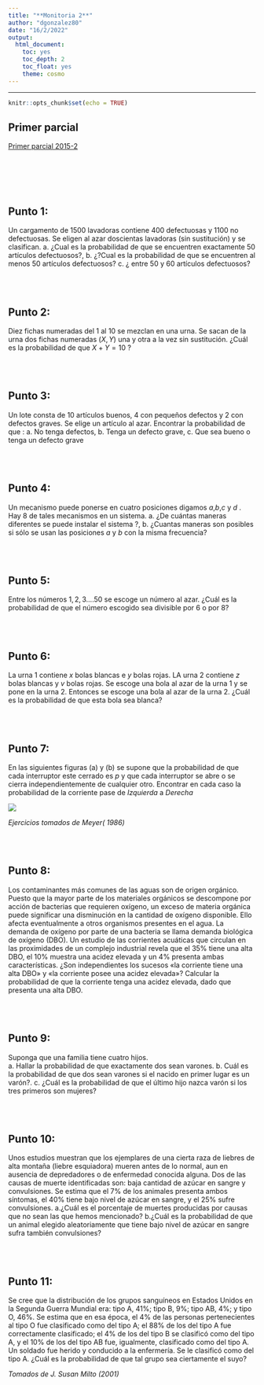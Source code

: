 ```yaml
---
title: "**Monitoria 2**"
author: "dgonzalez80"
date: "16/2/2022"
output:
  html_document:
    toc: yes
    toc_depth: 2
    toc_float: yes
    theme: cosmo
---
```

---

```r
knitr::opts_chunk$set(echo = TRUE)
```



## **Primer parcial**

[Primer parcial 2015-2](https://github.com/dgonzalez80/pye20221.io/blob/main/pdf/PARCIAL1.pdf)

<br/><br/><br/><br/>

## **Punto 1**:

Un cargamento de 1500 lavadoras contiene 400 defectuosas y 1100 no defectuosas. Se eligen al azar doscientas lavadoras (sin sustitución) y se clasifican. 
a. ¿Cual es la probabilidad de que se encuentren exactamente 50 artículos defectuosos?, 
b. ¿?Cual es la probabilidad de que se encuentren al menos 50 artículos defectuosos? 
c. ¿ entre 50 y 60 artículos defectuosos?

<br/><br/>

## **Punto 2**:

Diez fichas numeradas del 1 al 10 se mezclan en una urna. Se sacan de la urna dos fichas numeradas $(X,Y)$ una y otra a la vez sin sustitución. ¿Cuál es la probabilidad de que $X+Y=10$ ?

<br/><br/>

## **Punto 3**:

Un lote consta de 10 artículos buenos, 4 con pequeños defectos y 2 con defectos graves. Se elige un artículo al azar. Encontrar la probabilidad de que : 
a. No tenga defectos, 
b. Tenga un defecto grave, 
c. Que sea bueno o tenga un defecto grave
	
<br/><br/>

## **Punto 4**:

Un mecanismo puede ponerse en cuatro posiciones digamos $a$,$b$,$c$ y $d$ . Hay 8 de tales mecanismos en un sistema. 
a. ¿De cuántas maneras diferentes se puede instalar el sistema ?, 
b. ¿Cuantas maneras son posibles si sólo se usan las posiciones $a$ y $b$ con la misma frecuencia?

<br/><br/>

## **Punto 5**:

Entre los números $1,2,3 .... 50$ se escoge un número al azar. ¿Cuál es la probabilidad de que el número escogido sea divisible por $6$ o por $8$?
	
<br/><br/>

## **Punto 6**:

La urna 1 contiene $x$ bolas blancas e $y$ bolas rojas. LA urna 2 contiene $z$ bolas blancas y $v$ bolas rojas. Se escoge una bola al azar de la urna 1 y se pone en la urna 2. Entonces se escoge una bola al azar de la urna 2. ¿Cuál es la  probabilidad de que esta bola sea blanca?
	
<br/><br/>

## **Punto 7**:

En las siguientes figuras (a) y (b) se supone que la probabilidad de que cada interruptor  este cerrado es $p$  y que cada  interruptor se abre o se cierra independientemente de cualquier otro. Encontrar en cada caso la probabilidad de la corriente pase de *Izquierda* a *Derecha*
	

![](img/circuitos2.png)

*Ejercicios tomados de Meyer( 1986)	*

<br/><br/>

## **Punto 8**:

Los contaminantes más comunes de las aguas son de origen orgánico. Puesto que la mayor parte de los materiales orgánicos se descompone por acción de bacterias que requieren oxígeno, un exceso de materia orgánica puede significar una disminución en la cantidad de oxígeno disponible. Ello afecta eventualmente a otros organismos presentes en el agua. La demanda de oxígeno por parte de una bacteria se llama demanda biológica de oxígeno (DBO). Un estudio de las corrientes acuáticas que circulan en las proximidades de un complejo industrial revela que el 35% tiene una alta DBO, el 10% 	muestra una acidez elevada y un 4% presenta ambas características. ¿Son independientes los sucesos «la corriente tiene una alta DBO» y «la corriente posee una acidez elevada»? Calcular la probabilidad de que la corriente tenga una acidez elevada, dado que presenta una alta DBO.
	
<br/><br/>

## **Punto 9**:

Suponga que una familia tiene cuatro hijos.  
a. Hallar la probabilidad de que exactamente dos sean varones. 
b. Cuál es la probabilidad de que dos sean varones si el nacido en primer lugar es un varón?. 
c. ¿Cuál es la probabilidad de que el último hijo nazca varón si los tres primeros son mujeres?
	
<br/><br/>

## **Punto 10**: 

Unos estudios muestran que los ejemplares de una cierta raza de liebres de alta montaña (liebre esquiadora) mueren antes de lo normal, aun en ausencia de depredadores o de 	enfermedad conocida alguna. Dos de las causas de muerte identificadas son: baja cantidad de azúcar en sangre y convulsiones. Se estima que el 7% de los animales presenta ambos síntomas, el 40% tiene bajo nivel de azúcar en sangre, y el 25% sufre convulsiones. 
a.¿Cuál es el porcentaje de muertes producidas por causas que no sean las que hemos mencionado? 
b.¿Cuál es la probabilidad de que un animal elegido aleatoriamente que tiene bajo nivel de azúcar en sangre sufra también convulsiones?
	
<br/><br/>

## **Punto 11**:

Se cree que la distribución de los grupos sanguíneos en Estados Unidos en la Segunda Guerra Mundial era: tipo A, 41%; tipo B, 9%; tipo AB, 4%; y tipo O, 46%. Se estima que en esa época, el 4% de las personas pertenecientes al tipo O fue clasificado como del tipo A; el 88% de los del tipo A fue correctamente clasificado; el 4% de los del tipo B se clasificó como del tipo A, y el 10% de los del tipo AB fue, igualmente, clasificado como del tipo A. Un soldado fue herido y conducido a la enfermería. Se le clasificó como del tipo A. ¿Cuál es la probabilidad de que tal grupo sea ciertamente el suyo?
	
*Tomados de J. Susan Milto (2001)* 




